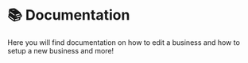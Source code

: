# 📚 Documentation

Here you will find documentation on how to edit a business and how to setup a new business and more!